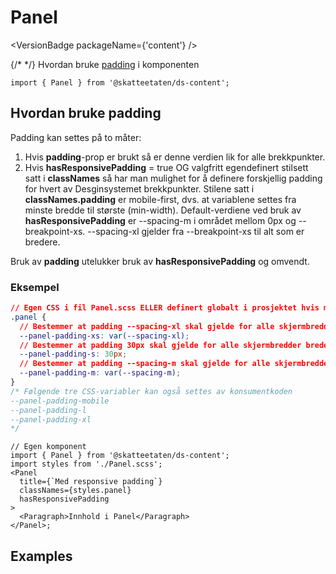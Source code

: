 
<Meta of={PanelStories} />

# Panel

<VersionBadge packageName={'content'} />

<DocIntro
  name="Panel"
  url="https://www.skatteetaten.no/stilogtone/designsystemet/komponenter/panel/"
/>

<MoreOf>
{/* <!-- prettier-ignore --> */}
  Hvordan bruke <a href="#hvordan-bruke-padding" target="_self">padding</a>
  i komponenten
</MoreOf>

<Primary />

```tsx
import { Panel } from '@skatteetaten/ds-content';
```

<Controls />

## Hvordan bruke padding

Padding kan settes på to måter:

1. Hvis **padding**-prop er brukt så er denne verdien lik for alle brekkpunkter.
2. Hvis **hasResponsivePadding** = true OG valgfritt egendefinert stilsett satt i **classNames** så har man mulighet for å definere forskjellig padding for hvert av <Link url="/?path=/docs/designtokens-breakpoints--docs">Desginsystemet brekkpunkter</Link>. Stilene satt i **classNames.padding** er mobile-first, dvs. at variablene settes fra minste bredde til største (min-width). Default-verdiene ved bruk av **hasResponsivePadding** er --spacing-m i området mellom 0px og --breakpoint-xs. --spacing-xl gjelder fra --breakpoint-xs til alt som er bredere.

Bruk av **padding** utelukker bruk av **hasResponsivePadding** og omvendt.

### Eksempel

```css
// Egen CSS i fil Panel.scss ELLER definert globalt i prosjektet hvis man ønsker samme padding på alle Panel'er
.panel {
  // Bestemmer at padding --spacing-xl skal gjelde for alle skjermbredder bredere enn --breakpoint-xs
  --panel-padding-xs: var(--spacing-xl);
  // Bestemmer at padding 30px skal gjelde for alle skjermbredder bredere enn --breakpoint-s
  --panel-padding-s: 30px;
  // Bestemmer at padding --spacing-m skal gjelde for alle skjermbredder bredere enn --breakpoint-m
  --panel-padding-m: var(--spacing-m);
}
/* Følgende tre CSS-variabler kan også settes av konsumentkoden
--panel-padding-mobile
--panel-padding-l
--panel-padding-xl
*/
```

```tsx
// Egen komponent
import { Panel } from '@skatteetaten/ds-content';
import styles from './Panel.scss';
<Panel
  title={`Med responsive padding`}
  classNames={styles.panel}
  hasResponsivePadding
>
  <Paragraph>Innhold i Panel</Paragraph>
</Panel>;
```

## Examples

<Canvas of={PanelStories.Examples} />
